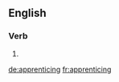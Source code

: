 ==English==

===Verb===
{{head|en|present participle}}

# {{present participle of|apprentice|lang=en|nocat=1}}

[[de:apprenticing]]
[[fr:apprenticing]]